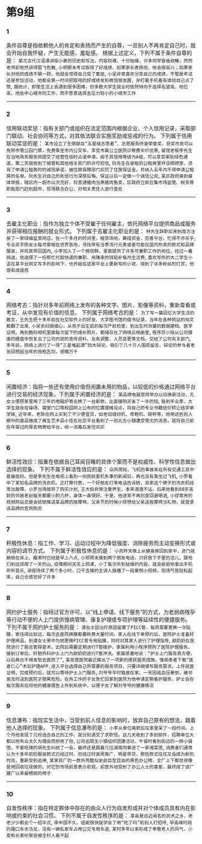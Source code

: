 # 第9组

### 1
条件自尊是指依赖他人的肯定和表扬而产生的自尊，一旦别人不再肯定自己时，就会开始自我怀疑，产生无能感、羞耻感。
根据上述定义，下列不属于条件自尊的是：
`某次古代汉语课讲授小篆的历史和写法，内容较难，十分枯燥，许多同学昏昏欲睡，然而老师却依然讲得眉飞色舞`,
`小明期末考试取得了好成绩，如果家长表扬他，他会很高兴；如果家长对他的成绩不屑一顾，他就会觉得自己受了委屈`,
`小吴非常喜欢分享自己的成绩，不管是考试还是参加活动，他都会第一时间把取得的好成绩发到微信朋友圈，并盯着手机看有谁给自己点了赞`,
`据统计，即使生活上会遇到很多困难，但多数大学生就业时依然倾向于选择名望高、地位高、地处中心城市的工作，而不愿意选择去压力较小的小城市工作`

------

### 2
信用联动奖惩：指有关部门或组织在法定范围内根据企业、个人信用记录，采取部门联动、社会协同等方式，对其依法联合实施奖励或惩戒的行为。
下列属于信用联动奖惩的是：
`某市设立了无偿献血“五星级志愿者”、志愿服务终身荣誉奖，获奖市民可以免除市管公园门票，免费乘坐市内公交车，享受市属公立医院诊察费半价优惠`,
`餐馆老板李先生在当地政务服务网提交了经营性临时占道申请，由于其信用等级为A级，可以享受审批绿色通道，第二天就收到了城管和其他相关部门的许可短信`,
`阮先生在承租的公租房里开设棋牌室，违背了申请公租房时的诚信承诺，被住房保障部门扣罚了住房保证金，并纳入五年内不得申请公租房的名单。阮先生对自己的失信行为深感后悔，保证以后一定做一个诚信公民`,
`某区政府接到媒体举报，辖区内一超市以次充好，将普通猪肉当黑猪肉售卖，区政府立即召集市场监管、税务等职能部门赶到超市，现场联合办公，对相关责任人进行查处`

------

### 3
去雇主化职业：指作为独立个体不受雇于任何雇主，依托网络平台提供商品或服务并获得相应报酬的就业形式。
下列属于去雇主化职业的是：
`林先生辞职后来到南方注册了一家绿植盆景网店，在一个多月的时间里，租赁场地，筹措资金，完善平台，忙得不亦乐乎`,
`专业买手陈女士每月穿梭在世界各地，寻找带有当季流行元素或者可能在国内热卖的款式和品牌服装，并将其带回国内`,
`小李加入了一个微信群，里面提供了许多可兼职工作的岗位，经过一番挑选，他选择了一份帮忙代取快递的兼职，用赚来的钱贴补每月生活费`,
`喜欢写作的大二学生小孟在某平台网文写手的影响下，也开始在这家平台上更新写的小说，得到了许多粉丝的打赏，他很有成就感`

------

### 4
网络考古：指针对多年前网络上发布的各种文字、图片、影像等资料，重新查看或考证，从中发现有价值的信息。
下列属于网络考古的是：
`为了写一篇回忆大学生活的散文，王先生把十多年前在社交软件上的好友、大学图书馆的借书记录、当年在各种网站的帖文都翻了出来`,
`小吴夫妇很细心，从孩子出生前的每次产前检查，到出生时测量的数据建档、医学证明，再到数码相机里面每次留下的成长照片，都储存在了网络云相册里`,
`程序员小陆从公司报废的硬盘中恢复出了公司内部的宣传资料、业务调整、人员变更等文档，交给了公司有关部门`,
`多年前，网络上进行了一场“三星堆起源”的大辩论，吸引了几十万人围观留言。辩论的参与者老张回想起当年的唇枪舌剑，感慨万千`

------

### 5
闲置经济：指将一些还有使用价值但闲置未用的物品，以较低的价格通过网络平台进行交易的经济现象。下列属于闲置经济的是：
`某品牌电器官网举办以旧换新活动，孔女士便把家里用了三年的电磁炉寄去换了一台新款，比直接购买省了一半的钱`,
`每到毕业季，大学生就会在操场、寝室门口等校园网上公布的位置摆摊设点，将自己的专业书籍低价转让给学弟学妹`,
`近年来，老陈在网上买到了不少便宜货，如老旧缝纫机、修鞋机、磅秤等，他用这些别人眼中的废品做成了再生艺术品小佳在社交平台看到了一则北方小镇遭受雪灾的消息，就将自己前些年穿过的厚衣物寄给平台，统一消毒后发往灾区`

------

### 6
鲜活性效应：指重在依据自己耳闻目睹的具体个案而不是权威性、科学性信息做出选择的现象。
下列不属于鲜活性效应的是：
`众所周知，飞机的事故率在所有交通工具中是最低的。但是李先生在电视上看到一则民航客机失事的新闻后，再也没有乘坐过飞机`,
`小罗看中了某知名品牌的洗衣机，正打算付款，一个好朋友打来电话告诉她，自家这个牌子的洗衣机经常出故障，小罗当场放弃了购买计划`,
`王大伯非常注重养生，本来滴酒不沾，后来他看到80岁高龄的邻居老赵每天都要小酌几杯，身体一直很好。于是，他逐渐不再刻意回避喝酒`,
`小缪常用的视频网站总是会给她推送某品牌的按摩椅，父亲节的时候小缪想给父亲送按摩椅当礼物，就登录该品牌的官网购买`

------

### 7
积极性休息：指工作、学习、运动过程中为降低强度、消除疲劳而主动变换形式或内容的调节方式。
下列属于积极性休息的是：
`小亮昨天晚上从健身房回到家中，进门就躺倒在床上，醒来时已经是早上八点`,
`小郑周末接到两个朋友电话，只好放下手里的活儿，跟他们到远郊爬了一天的山`,
`疫情期间天天上网课，小丁每次听到枯燥的内容，就会偷偷地拿出手机听听音乐`,
`讲座持续了两个多小时，口干舌燥的主讲人插播了一段案例小视频，现场气氛轻松起来，自己也感觉好了许多`

------

### 8
网约护士服务：指经过官方许可，以“线上申请、线下服务”的方式，为老弱病残孕等行动不便的人上门提供慢病管理、康复护理或专项护理等延续性的便捷服务。
下列不属于网约护士服务的是：
`谭女士因治疗原因留置了PICC管，每周需要更换一次贴膜，家住得比较远，每次去医院换膜都要耗费大量时间。家人在线下单预约后，医院护士准备好护理用品，到谭女士家中为她更换PICC管专用贴膜，同时对其家人进行了护理指导`,
`颜奶奶在医院进行了胆总管探查术，出院后需要定期进行T管维护，家属利用小程序预购了医院护理服务。接到订单后，肝胆外科护士上门为颜奶奶进行T管冲洗。家属感激地说：“护士上门服务真方便，以后再也不用发愁去医院了”`,
`某民营医院最近推出了一项新的便民服务措施，慢病患者下载“医者仁心”术后护理APP,进入平台选择自己所需要的服务项目，只要详细填写服务需求，上传就医证明，完成预约后，就可以等待护士上门服务`,
`刘爷爷平时独居在家，一天因高血压晕倒，被邻居及时送到医院才脱离危险。在外工作的子女急忙回家到医院为他申请定期看护服务，护士会在每次服务后将他的健康报告上传到系统中，以便子女了解刘爷爷的健康情况`

------

### 9
信息瀑布：指现实生活中，当受到前人信息的影响时，放弃自己原有的想法，跟着他人选择的现象。
下列属于信息瀑布的是：
`小李从单位离职后在家里呆了一段时间，上个月他发现了几份适合自己的工作，就分别递交了求职信。这几天收到了多封邮件，招聘单位大都以他失业太久为理由而拒绝了他`,
`公司去陌生小镇组织团建活动，午餐时看到街边的一排小餐馆，不爱吃辣的胡先生纠结了一会，最终还是跟着几位湖南同事进了一家湘菜馆`,
`消费者们通常认为十多年前的服装款式已经过时，但经过时装周推广、明星带货，那些款式往往又会成为新的时尚，重新受到追捧`,
`某家具厂的一款外壳酷似史前巨型昆虫的黑色办公椅，全厂上下都觉得像是用回收垃圾做的，对它的市场前景表示悲观，却意外地受到了办公人士的喜爱，最终成了该厂建厂以来最畅销的椅子`

------

### 10
自发性秩序：指在特定群体中存在的由众人行为自发形成并对个体成员具有内在影响或约束的社会习惯。
下列不属于自发性秩序的是：
`某县是远近闻名的武术之乡，老老少少都会个一招半式`,
`来中国不久，娅妮很快就学会了用“吃了吗”和别人打招呼`,
`早高峰时段的路口车水马龙，没有一辆私家车占用公交专用车道`,
`某村多年以来形成了孝敬老人的风气，小辈和长辈吵架会被全村人看不起`
